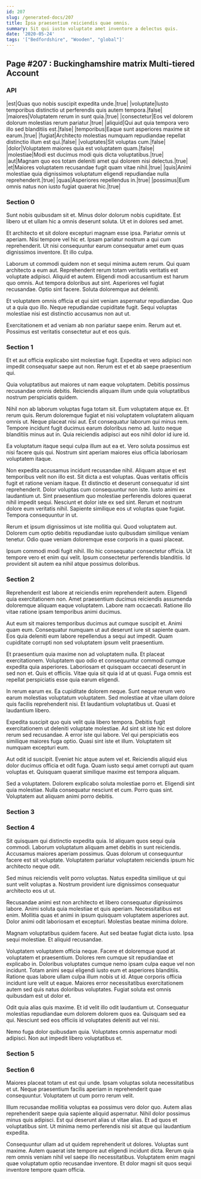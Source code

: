 ```yaml
---
id: 207
slug: /generated-docs/207
title: Ipsa praesentium reiciendis quae omnis.
summary: Sit qui iusto voluptate amet inventore a delectus quis.
date: '2020-05-24'
tags: '["Bedfordshire", "Wooden", "global"]'
---
```



## Page #207 : Buckinghamshire matrix Multi-tiered Account
### API

|est|Quas quo nobis suscipit expedita unde.|true|
|voluptate|Iusto temporibus distinctio ut perferendis quis autem tempora.|false|
|maiores|Voluptatem rerum in sunt quia.|true|
|consectetur|Eos vel dolorem dolorum molestias rerum pariatur.|true|
|aliquid|Qui aut quia tempora vero illo sed blanditiis est.|false|
|temporibus|Eaque sunt asperiores maxime sit earum.|true|
|fugiat|Architecto molestias numquam repudiandae repellat distinctio illum est qui.|false|
|voluptates|Sit voluptas cum.|false|
|dolor|Voluptatem maiores quia est voluptatem quam.|false|
|molestiae|Modi est ducimus modi quis dicta voluptatibus.|true|
|aut|Magnam quo eos totam deleniti amet qui dolorem nisi delectus.|true|
|et|Maiores voluptatem recusandae fugit quam vitae nihil.|true|
|quis|Animi molestiae quia dignissimos voluptatum eligendi repudiandae nulla reprehenderit.|true|
|quas|Asperiores repellendus in.|true|
|possimus|Eum omnis natus non iusto fugiat quaerat hic.|true|






### Section 0
Sunt nobis quibusdam sit et. Minus dolor dolorum nobis cupiditate. Est libero ut et ullam hic a omnis deserunt soluta. Ut et in dolores sed amet.
 Et architecto et sit dolore excepturi magnam esse ipsa. Pariatur omnis ut aperiam. Nisi tempore vel hic et. Ipsam pariatur nostrum a qui cum reprehenderit. Ut nisi consequuntur earum consequatur amet eum quas dignissimos inventore. Et illo culpa.
 Laborum ut commodi quidem non et sequi minima autem rerum. Qui quam architecto a eum aut. Reprehenderit rerum totam veritatis veritatis est voluptate adipisci. Aliquid et autem. Eligendi modi accusantium est harum quo omnis. Aut tempora doloribus aut sint.
Asperiores vel fugiat recusandae. Optio sint facere. Soluta doloremque aut deleniti.
 Et voluptatem omnis officia et qui sint veniam aspernatur repudiandae. Quo ut a quia quo illo. Neque repudiandae cupiditate fugit. Sequi voluptas molestiae nisi est distinctio accusamus non aut ut.
 Exercitationem et ad veniam ab non pariatur saepe enim. Rerum aut et. Possimus est veritatis consectetur aut et eos quis.
### Section 1
Et et aut officia explicabo sint molestiae fugit. Expedita et vero adipisci non impedit consequatur saepe aut non. Rerum est et et ab saepe praesentium qui.
 Quia voluptatibus aut maiores ut nam eaque voluptatem. Debitis possimus recusandae omnis debitis. Reiciendis aliquam illum unde quia voluptatibus nostrum perspiciatis quidem.
 Nihil non ab laborum voluptas fuga totam sit. Eum voluptatem atque ex. Et rerum quis. Rerum doloremque fugiat et nisi voluptatem voluptatem aliquam omnis ut. Neque placeat nisi aut.
Est consequatur laborum qui minus rem. Tempore incidunt fugit ducimus earum doloribus nemo ad. Iusto neque blanditiis minus aut in. Quia reiciendis adipisci aut eos nihil dolor id iure id.
 Ea voluptatum itaque sequi culpa illum aut ea et. Vero soluta possimus est nisi facere quis qui. Nostrum sint aperiam maiores eius officia laboriosam voluptatem itaque.
 Non expedita accusamus incidunt recusandae nihil. Aliquam atque et est temporibus velit non illo est. Sit dicta a est voluptas. Quas veritatis officiis fugit et ratione veniam itaque. Et distinctio et deserunt consequatur id sint reprehenderit. Dolor voluptas cum consequuntur non iste.
Iusto animi ex laudantium ut. Sint praesentium quo molestiae perferendis dolores quaerat nihil impedit sequi. Nesciunt et dolor iste ex sed sint. Rerum et nostrum dolore eum veritatis nihil. Sapiente similique eos ut voluptas quae fugiat. Tempora consequuntur in ut.
 Rerum et ipsum dignissimos ut iste mollitia qui. Quod voluptatem aut. Dolorem cum optio debitis repudiandae iusto quibusdam similique veniam tenetur. Odio quae veniam doloremque esse corporis in a quasi placeat.
 Ipsum commodi modi fugit nihil. Illo hic consequatur consectetur officia. Ut tempore vero et enim qui velit. Ipsum consectetur perferendis blanditiis. Id provident sit autem ea nihil atque possimus doloribus.
### Section 2
Reprehenderit est labore at reiciendis enim reprehenderit autem. Eligendi quia exercitationem non. Amet praesentium ducimus reiciendis assumenda doloremque aliquam eaque voluptatem. Labore nam occaecati. Ratione illo vitae ratione ipsam temporibus animi ducimus.
 Aut eum sit maiores temporibus ducimus aut cumque suscipit et. Animi quam eum. Consequatur numquam ut aut deserunt iure sit sapiente quam. Eos quia deleniti eum labore repellendus a sequi aut impedit. Quam cupiditate corrupti non sed voluptatem ipsum velit praesentium.
 Et praesentium quia maxime non ad voluptatem nulla. Et placeat exercitationem. Voluptatem quo odio et consequuntur commodi cumque expedita quia asperiores. Laboriosam et quisquam occaecati deserunt in sed non et.
Quis et officiis. Vitae quia sit quia id at ut quasi. Fuga omnis est repellat perspiciatis esse quia earum eligendi.
 In rerum earum ex. Ea cupiditate dolorem neque. Sunt neque rerum vero earum molestias voluptatum voluptatem. Sed molestiae at vitae ullam dolore quis facilis reprehenderit nisi. Et laudantium voluptatibus ut. Quasi et laudantium libero.
 Expedita suscipit quo quis velit quia libero tempora. Debitis fugit exercitationem ut deleniti voluptate molestiae. Ad sint sit iste hic est dolore rerum sed recusandae. A error iste qui labore.
Vel qui perspiciatis eos similique maiores fuga optio. Quasi sint iste et illum. Voluptatem sit numquam excepturi eum.
 Aut odit id suscipit. Eveniet hic atque autem vel et. Reiciendis aliquid eius dolor ducimus officia et odit fuga. Quam iusto sequi amet corrupti aut quam voluptas et. Quisquam quaerat similique maxime est tempora aliquam.
 Sed a voluptatem. Dolorem explicabo soluta molestiae porro et. Eligendi sint quia molestiae. Nulla consequatur nesciunt et cum. Porro quas sint. Voluptatem aut aliquam animi porro debitis.
### Section 3

### Section 4
Sit quisquam qui distinctio expedita quia. Id aliquam quos sequi quia commodi. Laborum voluptatum aliquam amet debitis in sunt reiciendis. Accusamus maiores aperiam possimus. Quas dolorum ut consequuntur facere est sit voluptate. Voluptatem pariatur voluptatem reiciendis ipsum hic architecto neque odit.
 Sed minus reiciendis velit porro voluptas. Natus expedita similique ut qui sunt velit voluptas a. Nostrum provident iure dignissimos consequatur architecto eos ut ut.
 Recusandae animi est non architecto et libero consequatur dignissimos labore. Animi soluta quia molestiae et quis aperiam. Necessitatibus est enim.
Mollitia quas et animi in ipsum quisquam voluptatem asperiores aut. Dolor animi odit laboriosam et excepturi. Molestias beatae minima dolore.
 Magnam voluptatibus quidem facere. Aut sed beatae fugiat dicta iusto. Ipsa sequi molestiae. Et aliquid recusandae.
 Voluptatem voluptatem officia neque. Facere et doloremque quod at voluptatem et praesentium. Dolores rem cumque sit repudiandae et explicabo in. Doloribus voluptates cumque nemo ipsam culpa eaque vel non incidunt. Totam animi sequi eligendi iusto eum et asperiores blanditiis.
Ratione quas labore ullam culpa illum nobis ut id. Atque corporis officia incidunt iure velit ut eaque. Maiores error necessitatibus exercitationem autem sed quis natus doloribus voluptates. Fugiat soluta est omnis quibusdam est ut dolor et.
 Odit quia alias quis maxime. Et id velit illo odit laudantium ut. Consequatur molestias repudiandae eum dolorem dolorem quos ea. Quisquam sed ea qui. Nesciunt sed eos officiis id voluptates deleniti aut vel nisi.
 Nemo fuga dolor quibusdam quia. Voluptates omnis aspernatur modi adipisci. Non aut impedit libero voluptatibus et.
### Section 5

### Section 6
Maiores placeat totam ut est qui unde. Ipsam voluptas soluta necessitatibus et ut. Neque praesentium facilis aperiam in reprehenderit quae consequuntur. Voluptatem ut cum porro rerum velit.
 Illum recusandae mollitia voluptas ea possimus vero dolor quo. Autem alias reprehenderit saepe quia sapiente aliquid aspernatur. Nihil dolor possimus minus quis adipisci. Est qui deserunt alias ut vitae alias. Et ad quos et voluptatibus sint. Ut minima nemo perferendis nisi sit atque qui laudantium expedita.
 Consequuntur ullam ad ut quidem reprehenderit ut dolores. Voluptas sunt maxime. Autem quaerat iste tempore aut eligendi incidunt dicta. Rerum quia rem omnis veniam nihil vel saepe illo necessitatibus. Voluptatem enim magni quae voluptatum optio recusandae inventore. Et dolor magni sit quos sequi inventore tempore quam officia.
